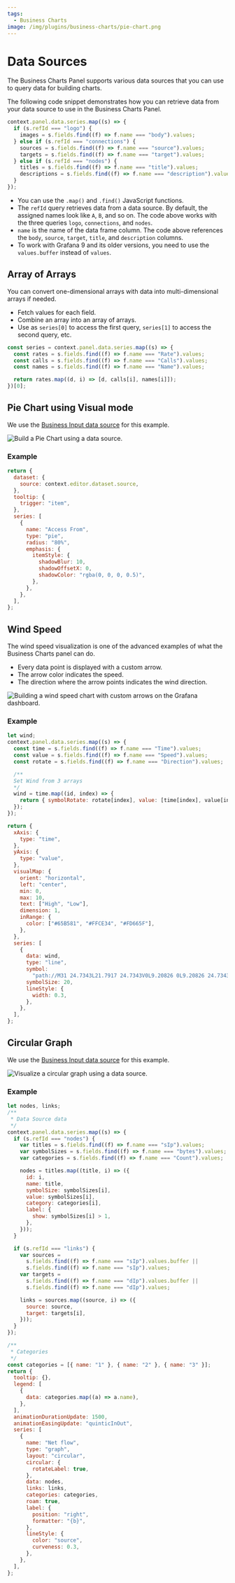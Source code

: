 ```yaml
---
tags:
  - Business Charts
image: /img/plugins/business-charts/pie-chart.png
---
```



# Data Sources

The Business Charts Panel supports various data sources that you can use to query data for building charts.

The following code snippet demonstrates how you can retrieve data from your data source to use in the Business Charts Panel.

```javascript
context.panel.data.series.map((s) => {
  if (s.refId === "logo") {
    images = s.fields.find((f) => f.name === "body").values;
  } else if (s.refId === "connections") {
    sources = s.fields.find((f) => f.name === "source").values;
    targets = s.fields.find((f) => f.name === "target").values;
  } else if (s.refId === "nodes") {
    titles = s.fields.find((f) => f.name === "title").values;
    descriptions = s.fields.find((f) => f.name === "description").values;
  }
});
```

- You can use the `.map()` and `.find()` JavaScript functions.
- The `refId` query retrieves data from a data source. By default, the assigned names look like `A`, `B`, and so on. The code above works with the three queries `logo`, `connections`, and `nodes`.
- `name` is the name of the data frame column. The code above references the `body`, `source`, `target`, `title`, and `description` columns.
- To work with Grafana 9 and its older versions, you need to use the `values.buffer` instead of `values`.

## Array of Arrays

You can convert one-dimensional arrays with data into multi-dimensional arrays if needed.

- Fetch values for each field.
- Combine an array into an array of arrays.
- Use as `series[0]` to access the first query, `series[1]` to access the second query, etc.

```javascript
const series = context.panel.data.series.map((s) => {
  const rates = s.fields.find((f) => f.name === "Rate").values;
  const calls = s.fields.find((f) => f.name === "Calls").values;
  const names = s.fields.find((f) => f.name === "Name").values;

  return rates.map((d, i) => [d, calls[i], names[i]]);
})[0];
```

## Pie Chart using Visual mode

We use the [Business Input data source](/plugins/business-input/) for this example.

<Image
  title="Build a Pie Chart using a data source."
  src="/img/plugins/business-charts/pie-chart.png"
/>

### Example

```js
return {
  dataset: {
    source: context.editor.dataset.source,
  },
  tooltip: {
    trigger: "item",
  },
  series: [
    {
      name: "Access From",
      type: "pie",
      radius: "80%",
      emphasis: {
        itemStyle: {
          shadowBlur: 10,
          shadowOffsetX: 0,
          shadowColor: "rgba(0, 0, 0, 0.5)",
        },
      },
    },
  ],
};
```

## Wind Speed

The wind speed visualization is one of the advanced examples of what the Business Charts panel can do.

- Every data point is displayed with a custom arrow.
- The arrow color indicates the speed.
- The direction where the arrow points indicates the wind direction.

<Image
  title="Building a wind speed chart with custom arrows on the Grafana dashboard."
  src="/img/plugins/business-charts/wind-speed.png"
/>

### Example

```js
let wind;
context.panel.data.series.map((s) => {
  const time = s.fields.find((f) => f.name === "Time").values;
  const value = s.fields.find((f) => f.name === "Speed").values;
  const rotate = s.fields.find((f) => f.name === "Direction").values;

  /**
  Set Wind from 3 arrays
  */
  wind = time.map((id, index) => {
    return { symbolRotate: rotate[index], value: [time[index], value[index]] };
  });
});

return {
  xAxis: {
    type: "time",
  },
  yAxis: {
    type: "value",
  },
  visualMap: {
    orient: "horizontal",
    left: "center",
    min: 0,
    max: 10,
    text: ["High", "Low"],
    dimension: 1,
    inRange: {
      color: ["#65B581", "#FFCE34", "#FD665F"],
    },
  },
  series: [
    {
      data: wind,
      type: "line",
      symbol:
        "path://M31 24.7343L21.7917 24.7343V0L9.20826 0L9.20826 24.7343H0L15.5 45L31 24.7343Z",
      symbolSize: 20,
      lineStyle: {
        width: 0.3,
      },
    },
  ],
};
```

## Circular Graph

We use the [Business Input data source](/plugins/business-input/) for this example.

<Image
  title="Visualize a circular graph using a data source."
  src="/img/plugins/business-charts/circular-graph.png"
/>

### Example

```js
let nodes, links;
/**
 * Data Source data
 */
context.panel.data.series.map((s) => {
  if (s.refId === "nodes") {
    var titles = s.fields.find((f) => f.name === "sIp").values;
    var symbolSizes = s.fields.find((f) => f.name === "bytes").values;
    var categories = s.fields.find((f) => f.name === "Count").values;

    nodes = titles.map((title, i) => ({
      id: i,
      name: title,
      symbolSize: symbolSizes[i],
      value: symbolSizes[i],
      category: categories[i],
      label: {
        show: symbolSizes[i] > 1,
      },
    }));
  }

  if (s.refId === "links") {
    var sources =
      s.fields.find((f) => f.name === "sIp").values.buffer ||
      s.fields.find((f) => f.name === "sIp").values;
    var targets =
      s.fields.find((f) => f.name === "dIp").values.buffer ||
      s.fields.find((f) => f.name === "dIp").values;

    links = sources.map((source, i) => ({
      source: source,
      target: targets[i],
    }));
  }
});

/**
 * Categories
 */
const categories = [{ name: "1" }, { name: "2" }, { name: "3" }];
return {
  tooltip: {},
  legend: [
    {
      data: categories.map((a) => a.name),
    },
  ],
  animationDurationUpdate: 1500,
  animationEasingUpdate: "quinticInOut",
  series: [
    {
      name: "Net flow",
      type: "graph",
      layout: "circular",
      circular: {
        rotateLabel: true,
      },
      data: nodes,
      links: links,
      categories: categories,
      roam: true,
      label: {
        position: "right",
        formatter: "{b}",
      },
      lineStyle: {
        color: "source",
        curveness: 0.3,
      },
    },
  ],
};
```
